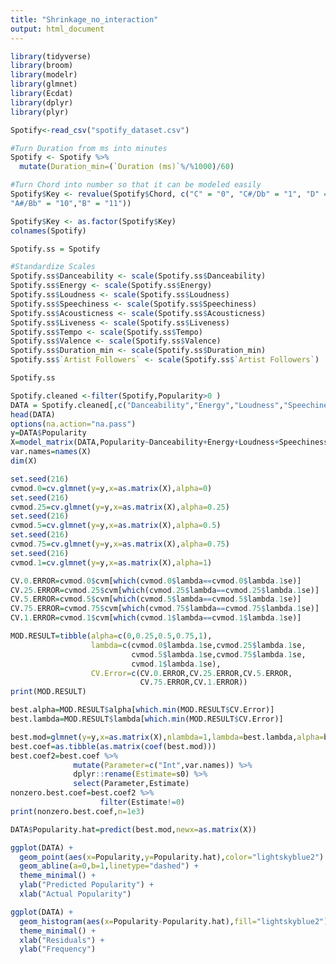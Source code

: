 ```yaml
---
title: "Shrinkage_no_interaction"
output: html_document
---
```



```r
library(tidyverse)
library(broom)
library(modelr)
library(glmnet)
library(Ecdat)
library(dplyr)
library(plyr)
```


```r
Spotify<-read_csv("spotify_dataset.csv")
```


```r
#Turn Duration from ms into minutes
Spotify <- Spotify %>% 
  mutate(Duration_min=(`Duration (ms)`%/%1000)/60)
```



```r
#Turn Chord into number so that it can be modeled easily 
Spotify$Key <- revalue(Spotify$Chord, c("C" = "0", "C#/Db" = "1", "D" = "2", "D#/Eb" = "3", "E" = "4", "F" =  "5", "F#/Gb" = "6","G" = "7","G#/Ab" = "8","A" = "9",	
"A#/Bb" = "10","B" = "11"))

Spotify$Key <- as.factor(Spotify$Key)
colnames(Spotify)
```





```r
Spotify.ss = Spotify
```


```r
#Standardize Scales
Spotify.ss$Danceability <- scale(Spotify.ss$Danceability)
Spotify.ss$Energy <- scale(Spotify.ss$Energy)
Spotify.ss$Loudness <- scale(Spotify.ss$Loudness)
Spotify.ss$Speechiness <- scale(Spotify.ss$Speechiness)
Spotify.ss$Acousticness <- scale(Spotify.ss$Acousticness)
Spotify.ss$Liveness <- scale(Spotify.ss$Liveness)
Spotify.ss$Tempo <- scale(Spotify.ss$Tempo)
Spotify.ss$Valence <- scale(Spotify.ss$Valence)
Spotify.ss$Duration_min <- scale(Spotify.ss$Duration_min)
Spotify.ss$`Artist Followers` <- scale(Spotify.ss$`Artist Followers`)

Spotify.ss
```





```r
Spotify.cleaned <-filter(Spotify,Popularity>0 )
DATA = Spotify.cleaned[,c("Danceability","Energy","Loudness","Speechiness","Acousticness","Liveness","Tempo","Valence","Duration_min","Key","Artist","Popularity")]
head(DATA)
options(na.action="na.pass")
y=DATA$Popularity
X=model_matrix(DATA,Popularity~Danceability+Energy+Loudness+Speechiness+Acousticness+Liveness+Tempo+Valence+Duration_min+Key+Artist)[,-1]
var.names=names(X)
dim(X)
```



```r
set.seed(216)
cvmod.0=cv.glmnet(y=y,x=as.matrix(X),alpha=0)
set.seed(216)
cvmod.25=cv.glmnet(y=y,x=as.matrix(X),alpha=0.25)
set.seed(216)
cvmod.5=cv.glmnet(y=y,x=as.matrix(X),alpha=0.5)
set.seed(216)
cvmod.75=cv.glmnet(y=y,x=as.matrix(X),alpha=0.75)
set.seed(216)
cvmod.1=cv.glmnet(y=y,x=as.matrix(X),alpha=1)

CV.0.ERROR=cvmod.0$cvm[which(cvmod.0$lambda==cvmod.0$lambda.1se)]
CV.25.ERROR=cvmod.25$cvm[which(cvmod.25$lambda==cvmod.25$lambda.1se)]
CV.5.ERROR=cvmod.5$cvm[which(cvmod.5$lambda==cvmod.5$lambda.1se)]
CV.75.ERROR=cvmod.75$cvm[which(cvmod.75$lambda==cvmod.75$lambda.1se)]
CV.1.ERROR=cvmod.1$cvm[which(cvmod.1$lambda==cvmod.1$lambda.1se)]

MOD.RESULT=tibble(alpha=c(0,0.25,0.5,0.75,1),
                  lambda=c(cvmod.0$lambda.1se,cvmod.25$lambda.1se,
                           cvmod.5$lambda.1se,cvmod.75$lambda.1se,
                           cvmod.1$lambda.1se),
                  CV.Error=c(CV.0.ERROR,CV.25.ERROR,CV.5.ERROR,
                             CV.75.ERROR,CV.1.ERROR))
print(MOD.RESULT)

```






```r
best.alpha=MOD.RESULT$alpha[which.min(MOD.RESULT$CV.Error)]
best.lambda=MOD.RESULT$lambda[which.min(MOD.RESULT$CV.Error)]

best.mod=glmnet(y=y,x=as.matrix(X),nlambda=1,lambda=best.lambda,alpha=best.alpha)
best.coef=as.tibble(as.matrix(coef(best.mod)))
best.coef2=best.coef %>% 
              mutate(Parameter=c("Int",var.names)) %>%
              dplyr::rename(Estimate=s0) %>%
              select(Parameter,Estimate)
nonzero.best.coef=best.coef2 %>%
                    filter(Estimate!=0)
print(nonzero.best.coef,n=1e3)
```



```r
DATA$Popularity.hat=predict(best.mod,newx=as.matrix(X))

ggplot(DATA) +
  geom_point(aes(x=Popularity,y=Popularity.hat),color="lightskyblue2") +
  geom_abline(a=0,b=1,linetype="dashed") +
  theme_minimal() +
  ylab("Predicted Popularity") +
  xlab("Actual Popularity")
```



```r
ggplot(DATA) +
  geom_histogram(aes(x=Popularity-Popularity.hat),fill="lightskyblue2") +
  theme_minimal() +
  xlab("Residuals") +
  ylab("Frequency")

```



